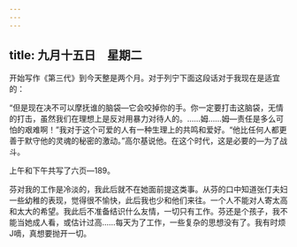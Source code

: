 ```yaml
---
---
---
```

title: 九月十五日　星期二
---




开始写作《第三代》到今天整是两个月。对于列宁下面这段话对于我现在是适宜的：

“但是现在决不可以摩抚谁的脑袋―它会咬掉你的手。你一定要打击这脑袋，无情的打击，虽然我们在理想上是反对用暴力对待人的。……姆……姆―责任是多么可怕的艰难啊！”我对于这个可爱的人有一种生理上的共鸣和爱好。“他比任何人都更善于默守他的灵魂的秘密的激动。”高尔基说他。在这个时代，这是必要的―为了战斗。

上午和下午共写了六页―189。

芬对我的工作是冷淡的，我此后就不在她面前提这类事。从芬的口中知道张仃夫妇一些幼稚的表现，觉得很不愉快，此后我也少和他们来往。一个人不能对人寄太高和太大的希望。我此后不准备结识什么友情，一切只有工作。芬还是个孩子，我不能当她成人看，或估计过高……每天为了工作，一些复杂的思想没有了。我有时烦J嘀，真想要抛开一切。